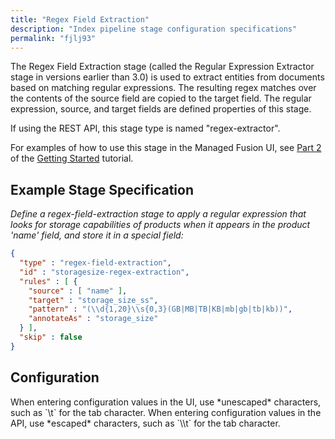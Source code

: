 ```yaml
---
title: "Regex Field Extraction"
description: "Index pipeline stage configuration specifications"
permalink: "fjlj93"
---
```


The Regex Field Extraction stage (called the Regular Expression Extractor stage in versions earlier than 3.0) is used to extract entities from documents based on matching regular expressions. The resulting regex matches over the contents of the source field are copied to the target field. The regular expression, source, and target fields are defined properties of this stage.

If using the REST API, this stage type is named "regex-extractor".

For examples of how to use this stage in the Managed Fusion UI, see [Part 2](/how-to/643/get-started-with-fusion-server-part-2) of the [Getting Started](/how-to/880/get-started-with-fusion-server) tutorial.

## Example Stage Specification

*Define a regex-field-extraction stage to apply a regular expression that looks for storage capabilities of products when it appears in the product 'name' field, and store it in a special field:*

```json
{
  "type" : "regex-field-extraction",
  "id" : "storagesize-regex-extraction",
  "rules" : [ {
    "source" : [ "name" ],
    "target" : "storage_size_ss",
    "pattern" : "(\\d{1,20}\\s{0,3}(GB|MB|TB|KB|mb|gb|tb|kb))",
    "annotateAs" : "storage_size"
  } ],
  "skip" : false
}
```

## Configuration

<Tip>
When entering configuration values in the UI, use *unescaped* characters, such as `\t` for the tab character. When entering configuration values in the API, use *escaped* characters, such as `\\t` for the tab character.
</Tip>


<SchemaParamFields schema={schema}/>